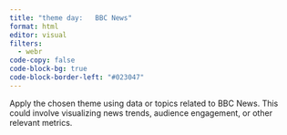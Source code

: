 ```yaml
---
title: "theme day:   BBC News"
format: html
editor: visual
filters:
  - webr
code-copy: false
code-block-bg: true
code-block-border-left: "#023047"
---
```


Apply the chosen theme using data or topics related to BBC News. This could involve visualizing news trends, audience engagement, or other relevant metrics.
